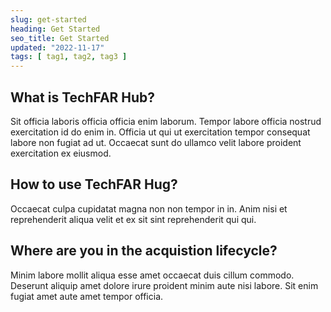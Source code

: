 ```yaml
---
slug: get-started
heading: Get Started
seo_title: Get Started
updated: "2022-11-17"
tags: [ tag1, tag2, tag3 ]
---
```

## What is TechFAR Hub?
Sit officia laboris officia officia enim laborum. Tempor labore officia nostrud exercitation id do enim in. Officia ut qui ut exercitation tempor consequat labore non fugiat ad ut. Occaecat sunt do ullamco velit labore proident exercitation ex eiusmod.

## How to use TechFAR Hug?
Occaecat culpa cupidatat magna non non tempor in in. Anim nisi et reprehenderit aliqua velit et ex sit sint reprehenderit qui qui.

## Where are you in the acquistion lifecycle?
Minim labore mollit aliqua esse amet occaecat duis cillum commodo. Deserunt aliquip amet dolore irure proident minim aute nisi labore. Sit enim fugiat amet aute amet tempor officia.

[comment]: # (The lifecycle stages will display automatically below)